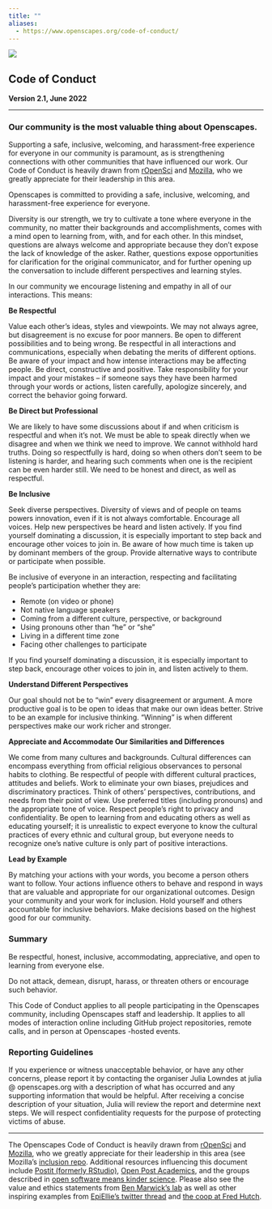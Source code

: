 ```yaml
---
title: ""
aliases: 
  - https://www.openscapes.org/code-of-conduct/
---
```

::: column-screen
![](images/banner_imgs/text_banners/CoC_banner.png)

::: {.white-div}
## Code of Conduct

**Version 2.1, June 2022**

------------------------------------------------------------------------

### Our community is the most valuable thing about Openscapes.

Supporting a safe, inclusive, welcoming, and harassment-free experience for everyone in our community is paramount, as is strengthening connections with other communities that have influenced our work. Our Code of Conduct is heavily drawn from [rOpenSci](https://ropensci.org/code-of-conduct/) and [Mozilla](https://www.mozilla.org/en-US/about/governance/policies/participation/), who we greatly appreciate for their leadership in this area.

Openscapes is committed to providing a safe, inclusive, welcoming, and harassment-free experience for everyone.

Diversity is our strength, we try to cultivate a tone where everyone in the community, no matter their backgrounds and accomplishments, comes with a mind open to learning from, with, and for each other. In this mindset, questions are always welcome and appropriate because they don't expose the lack of knowledge of the asker. Rather, questions expose opportunities for clarification for the original communicator, and for further opening up the conversation to include different perspectives and learning styles.

In our community we encourage listening and empathy in all of our interactions. This means:

**Be Respectful**

Value each other's ideas, styles and viewpoints. We may not always agree, but disagreement is no excuse for poor manners. Be open to different possibilities and to being wrong. Be respectful in all interactions and communications, especially when debating the merits of different options. Be aware of your impact and how intense interactions may be affecting people. Be direct, constructive and positive. Take responsibility for your impact and your mistakes -- if someone says they have been harmed through your words or actions, listen carefully, apologize sincerely, and correct the behavior going forward.

**Be Direct but Professional**

We are likely to have some discussions about if and when criticism is respectful and when it's not. We must be able to speak directly when we disagree and when we think we need to improve. We cannot withhold hard truths. Doing so respectfully is hard, doing so when others don't seem to be listening is harder, and hearing such comments when one is the recipient can be even harder still. We need to be honest and direct, as well as respectful.

**Be Inclusive**

Seek diverse perspectives. Diversity of views and of people on teams powers innovation, even if it is not always comfortable. Encourage all voices. Help new perspectives be heard and listen actively. If you find yourself dominating a discussion, it is especially important to step back and encourage other voices to join in. Be aware of how much time is taken up by dominant members of the group. Provide alternative ways to contribute or participate when possible.

Be inclusive of everyone in an interaction, respecting and facilitating people's participation whether they are:

-   Remote (on video or phone)
-   Not native language speakers
-   Coming from a different culture, perspective, or background
-   Using pronouns other than "he" or "she"
-   Living in a different time zone
-   Facing other challenges to participate

If you find yourself dominating a discussion, it is especially important to step back, encourage other voices to join in, and listen actively to them.

**Understand Different Perspectives**

Our goal should not be to "win" every disagreement or argument. A more productive goal is to be open to ideas that make our own ideas better. Strive to be an example for inclusive thinking. "Winning" is when different perspectives make our work richer and stronger.

**Appreciate and Accommodate Our Similarities and Differences**

We come from many cultures and backgrounds. Cultural differences can encompass everything from official religious observances to personal habits to clothing. Be respectful of people with different cultural practices, attitudes and beliefs. Work to eliminate your own biases, prejudices and discriminatory practices. Think of others' perspectives, contributions, and needs from their point of view. Use preferred titles (including pronouns) and the appropriate tone of voice. Respect people's right to privacy and confidentiality. Be open to learning from and educating others as well as educating yourself; it is unrealistic to expect everyone to know the cultural practices of every ethnic and cultural group, but everyone needs to recognize one's native culture is only part of positive interactions.

**Lead by Example**

By matching your actions with your words, you become a person others want to follow. Your actions influence others to behave and respond in ways that are valuable and appropriate for our organizational outcomes. Design your community and your work for inclusion. Hold yourself and others accountable for inclusive behaviors. Make decisions based on the highest good for our community.

### Summary

Be respectful, honest, inclusive, accommodating, appreciative, and open to learning from everyone else.

Do not attack, demean, disrupt, harass, or threaten others or encourage such behavior.

This Code of Conduct applies to all people participating in the Openscapes community, including Openscapes staff and leadership. It applies to all modes of interaction online including GitHub project repositories, remote calls, and in person at Openscapes -hosted events.

### Reporting Guidelines

If you experience or witness unacceptable behavior, or have any other concerns, please report it by contacting the organiser Julia Lowndes at julia @ openscapes.org with a description of what has occurred and any supporting information that would be helpful. After receiving a concise description of your situation, Julia will review the report and determine next steps. We will respect confidentiality requests for the purpose of protecting victims of abuse.

------------------------------------------------------------------------

The Openscapes Code of Conduct is heavily drawn from [rOpenSci](https://ropensci.org/code-of-conduct/) and [Mozilla](https://www.mozilla.org/en-US/about/governance/policies/participation/), who we greatly appreciate for their leadership in this area (see Mozilla's [inclusion repo](https://github.com/mozilla/inclusion). Additional resources influencing this document include [Postit (formerly RStudio)](https://rstudio.com/about/what-makes-rstudio-different/), [Open Post Academics](https://openpostac.org/), and the groups described in [open software means kinder science](https://blogs.scientificamerican.com/observations/open-software-means-kinder-science/). Please also see the value and ethics statements from [Ben Marwick's lab](http://faculty.washington.edu/bmarwick/values_and_ethics/) as well as other inspiring examples from [EpiEllie's twitter thread](https://twitter.com/EpiEllie/status/1268729159762747394) and [the coop at Fred Hutch](https://fredhutch.github.io/coop/community/coop-values/).

<br>

<!---responding to violations, recommended by Stef:

https://medium.com/mozilla-open-innovation/how-were-making-code-of-conduct-enforcement-real-and-scaling-it-3e382cf94415
https://www.youtube.com/watch?v=nizfHxg8y3o&feature=youtu.be
https://geekfeminism.wikia.org/wiki/Conference_anti-harassment/Responding_to_reports

--->
:::
:::
